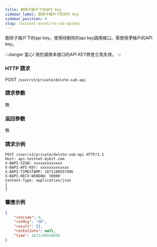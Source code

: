 ```yaml
---
title: 刪除子帳戶下的API Key
sidebar_label: 刪除子帳戶下的API Key
sidebar_position: 9
slug: /account-asset/rm-sub-apikey
---
```



刪除子帳戶下的api key。使用待刪除的api key調用接口。需使用<b>子</b>帳戶的API key。

:::danger
當心! 用於調用本接口的API KEY將會立馬失效。
:::

### HTTP 請求
POST `/user/v3/private/delete-sub-api`

### 請求參數
無


### 返回參數
無


### 請求示例

```http
POST /user/v3/private/delete-sub-api HTTP/1.1
Host: api-testnet.bybit.com
X-BAPI-SIGN: xxxxxxxxxxxxx
X-BAPI-API-KEY: xxxxxxxxxxxxx
X-BAPI-TIMESTAMP: 1671180557996
X-BAPI-RECV-WINDOW: 50000
Content-Type: application/json
{
}
```

### 響應示例

```json
{
    "retCode": 0,
    "retMsg": "OK",
    "result": {},
    "retExtInfo": null,
    "time": 1671180558095
}
```